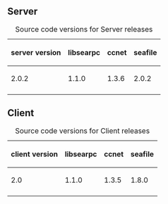 == Server ==

{|
|+ Source code versions for Server releases
! server version
! libsearpc
! ccnet
! seafile
|-
| 2.0.2
| 1.1.0
| 1.3.6
| 2.0.2
|-
|}

== Client ==

{|
|+ Source code versions for Client releases
! client version
! libsearpc
! ccnet
! seafile
|-
| 2.0
| 1.1.0
| 1.3.5
| 1.8.0
|-
|}

